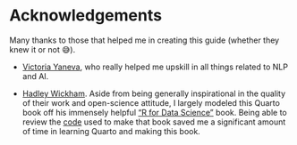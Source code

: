 # Acknowledgements {#sec-acknowledgements .unnumbered}

Many thanks to those that helped me in creating this guide (whether they knew it or not 😅).

- [Victoria Yaneva](https://scholar.google.com/citations?user=WAA5-vwAAAAJ&hl=en){target="_blank"}, who really helped me upskill in all things related to NLP and AI.

- [Hadley Wickham](https://hadley.nz/){target="_blank"}. Aside from being generally inspirational in the quality of their work and open-science attitude, I largely modeled this Quarto book off his immensely helpful ["R for Data Science"](https://r4ds.hadley.nz/){target="_blank"} book. Being able to review the [code](https://github.com/hadley/r4ds/){target="_blank"} used to make that book saved me a significant amount of time in learning Quarto and making this book.
